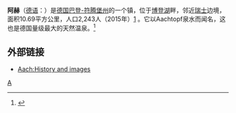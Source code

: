 {{Infobox city
| name = 阿赫
| native_name = {{lang|de|Aach}}
| image_skyline = File:Aach im Hegau 04.jpg
| imagesize = 250px
| image_caption = 
| image_flag = 
| image_shield = File:Wappen Aach.svg
| pushpin_map =Germany
| pushpin_map_caption = 在[[德國|德國]]的位置
| pushpin_label_position = bottom
| settlement_type =[[城鎮|城鎮]]
| subdivision_type = 國家
| subdivision_name = {{DEU}}
| subdivision_type1 = [[德國行政區劃|州]]
| subdivision_name1 = [[巴登-符騰堡州|巴登-符騰堡州]]
| subdivision_type2 = [[行政區_(德國)|行政區]]
| subdivision_name2 = [[弗賴堡行政區|弗賴堡行政區]]
| subdivision_type3 = [[縣_(德國)|縣]]
| subdivision_name3 = [[康斯坦茨縣|康斯坦茨縣]]
| leader_title = 市長
| leader_name = Severin Graf
| leader_party = [[德國基督教民主聯盟|CDU]]
| established_title = 建立
| established_date = 
| established_title3 = 城市地位
| established_date3 = 
| elevation_m = 545
| area_total_km2 = 10.68
| population_as_of = 2015年12月31日
| population_total = 2243
| population_density_km2 = auto
| timezone = [[歐洲中部時間|CET]]
| utc_offset = +1
| timezone_DST = [[歐洲中部夏令時間|CEST]]
| utc_offset_DST = +2
| coordinates = {{coord|47|50|44|N|8|51|6|E|region:DE|display=inline}}
| postal_code_type = 郵政號碼
| postal_code = 78267
| area_code = +49 7774
| registration_plate = KN
| blank_name = 政府地址
| blank_info = Hauptstraße 16
78267 Aach
| twin1 =
| twin2 =
| twin3 = 
| website = {{url|www.aach.de}} }}
'''阿赫'''（[[德语|德语]]：'''{{lang|de|Aach}}'''）是[[德国|德国]][[巴登-符腾堡州|巴登-符腾堡州]]的一个镇，位于[[博登湖|博登湖]]畔，邻近[[瑞士|瑞士]]边境，面积10.69平方公里，人口2,243人（2015年）[https://www.destatis.de/DE/ZahlenFakten/LaenderRegionen/Regionales/Gemeindeverzeichnis/Administrativ/Archiv/GVAuszugQ/AuszugGV3QAktuell.xls?__blob=publicationFile] {{Wayback|url=https://www.destatis.de/DE/ZahlenFakten/LaenderRegionen/Regionales/Gemeindeverzeichnis/Administrativ/Archiv/GVAuszugQ/AuszugGV3QAktuell.xls?__blob=publicationFile |date=20161209235100 }}。它以Aachtopf泉水而闻名，这也是德国量级最大的天然温泉。<ref>{{Cite journal|title=Aach, Baden-Württemberg|url=https://en.wikipedia.org/w/index.php?title=Aach,_Baden-W%C3%BCrttemberg&oldid=828564421|date=2018-03-03|journal=Wikipedia|language=en|access-date=2018-06-20|archive-date=2019-07-13|archive-url=https://web.archive.org/web/20190713171202/https://en.wikipedia.org/w/index.php?title=Aach%2C_Baden-W%C3%BCrttemberg&oldid=828564421|dead-url=no}}</ref>

==外部链接==
* {{de icon}} [http://www.deheim.de/aach/ Aach:History and images] {{Webarchive|url=https://archive.is/20130106000609/http://www.deheim.de/aach/ |date=2013-01-06 }}

{{Authority control}}
{{Germany-geo-stub}}

[[Category:巴登-符腾堡州市镇|A]]